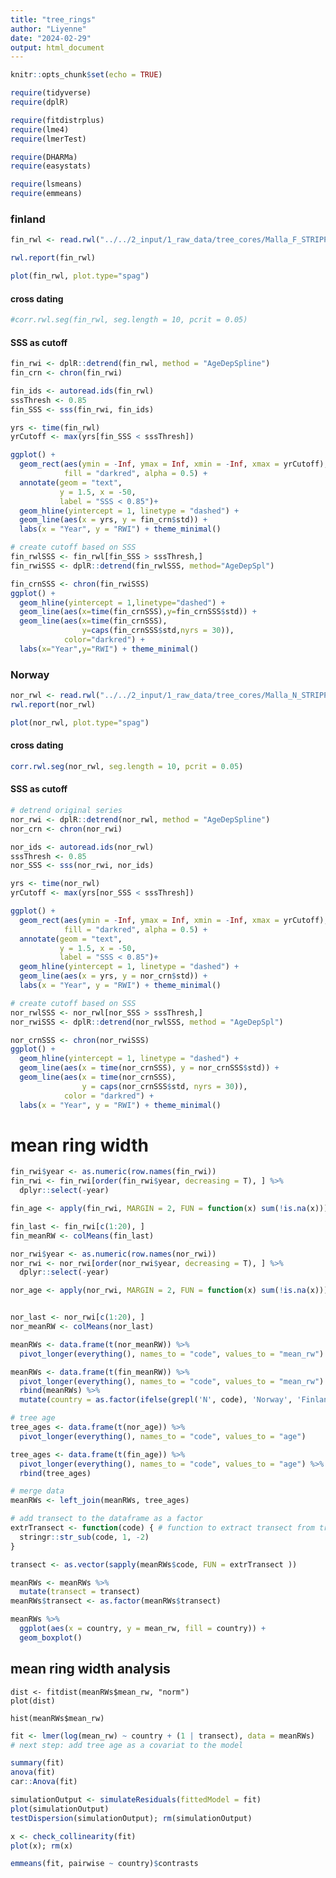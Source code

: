 ```yaml
---
title: "tree_rings"
author: "Liyenne"
date: "2024-02-29"
output: html_document
---
```


```r
knitr::opts_chunk$set(echo = TRUE)
```

```r
require(tidyverse)
require(dplR)

require(fitdistrplus)
require(lme4)
require(lmerTest)

require(DHARMa)
require(easystats)

require(lsmeans)
require(emmeans)
```
### finland
```r
fin_rwl <- read.rwl("../../2_input/1_raw_data/tree_cores/Malla_F_STRIPPED.fh")

rwl.report(fin_rwl)

plot(fin_rwl, plot.type="spag")
```

#### cross dating 
```r
#corr.rwl.seg(fin_rwl, seg.length = 10, pcrit = 0.05)
```


#### SSS as cutoff
```r
fin_rwi <- dplR::detrend(fin_rwl, method = "AgeDepSpline")
fin_crn <- chron(fin_rwi)

fin_ids <- autoread.ids(fin_rwl)
sssThresh <- 0.85
fin_SSS <- sss(fin_rwi, fin_ids)

yrs <- time(fin_rwl)
yrCutoff <- max(yrs[fin_SSS < sssThresh])

ggplot() +
  geom_rect(aes(ymin = -Inf, ymax = Inf, xmin = -Inf, xmax = yrCutoff),
            fill = "darkred", alpha = 0.5) +
  annotate(geom = "text", 
           y = 1.5, x = -50, 
           label = "SSS < 0.85")+
  geom_hline(yintercept = 1, linetype = "dashed") +
  geom_line(aes(x = yrs, y = fin_crn$std)) +
  labs(x = "Year", y = "RWI") + theme_minimal()

# create cutoff based on SSS
fin_rwlSSS <- fin_rwl[fin_SSS > sssThresh,]
fin_rwiSSS <- dplR::detrend(fin_rwlSSS, method="AgeDepSpl")

fin_crnSSS <- chron(fin_rwiSSS)
ggplot() +
  geom_hline(yintercept = 1,linetype="dashed") +
  geom_line(aes(x=time(fin_crnSSS),y=fin_crnSSS$std)) +
  geom_line(aes(x=time(fin_crnSSS),
                y=caps(fin_crnSSS$std,nyrs = 30)),
            color="darkred") +
  labs(x="Year",y="RWI") + theme_minimal()
```

### Norway
```r
nor_rwl <- read.rwl("../../2_input/1_raw_data/tree_cores/Malla_N_STRIPPED.fh")
rwl.report(nor_rwl)

plot(nor_rwl, plot.type="spag")
```

#### cross dating
```r
corr.rwl.seg(nor_rwl, seg.length = 10, pcrit = 0.05)
```

#### SSS as cutoff
```r
# detrend original series
nor_rwi <- dplR::detrend(nor_rwl, method = "AgeDepSpline")
nor_crn <- chron(nor_rwi)

nor_ids <- autoread.ids(nor_rwl)
sssThresh <- 0.85
nor_SSS <- sss(nor_rwi, nor_ids)

yrs <- time(nor_rwl)
yrCutoff <- max(yrs[nor_SSS < sssThresh])

ggplot() +
  geom_rect(aes(ymin = -Inf, ymax = Inf, xmin = -Inf, xmax = yrCutoff),
            fill = "darkred", alpha = 0.5) +
  annotate(geom = "text", 
           y = 1.5, x = -50, 
           label = "SSS < 0.85")+
  geom_hline(yintercept = 1, linetype = "dashed") +
  geom_line(aes(x = yrs, y = nor_crn$std)) +
  labs(x = "Year", y = "RWI") + theme_minimal()

# create cutoff based on SSS
nor_rwlSSS <- nor_rwl[nor_SSS > sssThresh,]
nor_rwiSSS <- dplR::detrend(nor_rwlSSS, method = "AgeDepSpl")

nor_crnSSS <- chron(nor_rwiSSS)
ggplot() +
  geom_hline(yintercept = 1, linetype = "dashed") +
  geom_line(aes(x = time(nor_crnSSS), y = nor_crnSSS$std)) +
  geom_line(aes(x = time(nor_crnSSS),
                y = caps(nor_crnSSS$std, nyrs = 30)),
            color = "darkred") +
  labs(x = "Year", y = "RWI") + theme_minimal()
```

# mean ring width
```r
fin_rwi$year <- as.numeric(row.names(fin_rwi))
fin_rwi <- fin_rwi[order(fin_rwi$year, decreasing = T), ] %>% 
  dplyr::select(-year)

fin_age <- apply(fin_rwi, MARGIN = 2, FUN = function(x) sum(!is.na(x)))

fin_last <- fin_rwi[c(1:20), ]
fin_meanRW <- colMeans(fin_last)
```

```r
nor_rwi$year <- as.numeric(row.names(nor_rwi))
nor_rwi <- nor_rwi[order(nor_rwi$year, decreasing = T), ] %>% 
  dplyr::select(-year)

nor_age <- apply(nor_rwi, MARGIN = 2, FUN = function(x) sum(!is.na(x)))


nor_last <- nor_rwi[c(1:20), ]
nor_meanRW <- colMeans(nor_last)
```

```r
meanRWs <- data.frame(t(nor_meanRW)) %>% 
  pivot_longer(everything(), names_to = "code", values_to = "mean_rw")

meanRWs <- data.frame(t(fin_meanRW)) %>% 
  pivot_longer(everything(), names_to = "code", values_to = "mean_rw") %>% 
  rbind(meanRWs) %>% 
  mutate(country = as.factor(ifelse(grepl('N', code), 'Norway', 'Finland')))

# tree age
tree_ages <- data.frame(t(nor_age)) %>% 
  pivot_longer(everything(), names_to = "code", values_to = "age")

tree_ages <- data.frame(t(fin_age)) %>% 
  pivot_longer(everything(), names_to = "code", values_to = "age") %>% 
  rbind(tree_ages) 

# merge data 
meanRWs <- left_join(meanRWs, tree_ages) 

# add transect to the dataframe as a factor
extrTransect <- function(code) { # function to extract transect from tree core code
  stringr::str_sub(code, 1, -2)
} 

transect <- as.vector(sapply(meanRWs$code, FUN = extrTransect )) 

meanRWs <- meanRWs %>% 
  mutate(transect = transect) 
meanRWs$transect <- as.factor(meanRWs$transect)
```

```r
meanRWs %>% 
  ggplot(aes(x = country, y = mean_rw, fill = country)) +
  geom_boxplot()
```

## mean ring width analysis
```mean
dist <- fitdist(meanRWs$mean_rw, "norm")
plot(dist)

hist(meanRWs$mean_rw)
```

```r
fit <- lmer(log(mean_rw) ~ country + (1 | transect), data = meanRWs) 
# next step: add tree age as a covariat to the model 

summary(fit)
anova(fit)
car::Anova(fit)
```

```r
simulationOutput <- simulateResiduals(fittedModel = fit)
plot(simulationOutput)
testDispersion(simulationOutput); rm(simulationOutput)

x <- check_collinearity(fit)
plot(x); rm(x)
```

```r
emmeans(fit, pairwise ~ country)$contrasts
```
